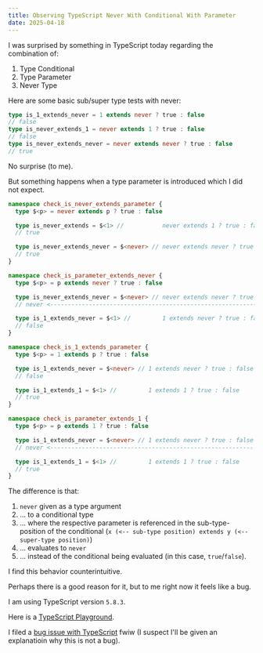 ```yaml
---
title: Observing TypeScript Never With Conditional With Parameter
date: 2025-04-18
---
```


I was surprised by something in TypeScript today regarding the combination of:

1. Type Conditional
2. Type Parameter
3. Never Type

Here are some basic sub/super type tests with never:

```ts
type is_1_extends_never = 1 extends never ? true : false
// false
type is_never_extends_1 = never extends 1 ? true : false
// false
type is_never_extends_never = never extends never ? true : false
// true
```

No surprise (to me).

But something happens when a type parameter is introduced which I did not expect.

```ts
namespace check_is_never_extends_parameter {
  type $<p> = never extends p ? true : false

  type is_never_extends = $<1> //           never extends 1 ? true : false
  // true

  type is_never_extends_never = $<never> // never extends never ? true : false
  // true
}

namespace check_is_parameter_extends_never {
  type $<p> = p extends never ? true : false

  type is_never_extends_never = $<never> // never extends never ? true : false
  // never <------------------------------------------------------------------ ???

  type is_1_extends_never = $<1> //         1 extends never ? true : false
  // false
}

namespace check_is_1_extends_parameter {
  type $<p> = 1 extends p ? true : false

  type is_1_extends_never = $<never> // 1 extends never ? true : false
  // false

  type is_1_extends_1 = $<1> //         1 extends 1 ? true : false
  // true
}

namespace check_is_parameter_extends_1 {
  type $<p> = p extends 1 ? true : false

  type is_1_extends_never = $<never> // 1 extends never ? true : false
  // never <---------------------------------------------------------- ???

  type is_1_extends_1 = $<1> //         1 extends 1 ? true : false
  // true
}
```

The difference is that:

1. `never` given as a type argument
2. ... to a conditional type
3. ... where the respective parameter is referenced in the sub-type-position of the conditional (`x (<-- sub-type position) extends y (<-- super-type position)`)
4. ... evaluates to `never`
5. ... instead of the conditional being evaluated (in this case, `true`/`false`).

I find this behavior counterintuitive.

Perhaps there is a good reason for it, but to me right now it feels like a bug.

I am using TypeScript version `5.8.3`.

Here is a [TypeScript Playground](https://www.typescriptlang.org/play/?#code/HYQwtgpgzgDiDGEAE8AWF4GsD6BLK2wEAbhAE7YQAeALhMACYFxngR1lIDeAUAJA0AnjGQASADwwAfEgC8SIqU7U6jKEhhIA-EhpkArsgBcSAGYgANlAg9+QkUnyES5SrXpM5SCQEYZAen8kYJDQhRdldzUkH21dA2MzS2t+QPjDWwFhZCdFVxUPAjzOeQligKDipALoqp09QyQTcysbPjSGmwBfW1BIWARkNAwcJxY2DjdVJmclbjts70kZeU0azzr0xJaUhYdciKnC2fIvMoiK8Ln19U3OpqTW1MqIpHEAWk+v75-fv-+AYCgdotFpMvYcgQfEc1CcSks-Eg0mEQrEbldTvUEg8dm00rieD0eH1oHBECh0Fg8FCYTNxpAOPMsg4JNIvGiop5NFjGs1kjY9pDsNCbnCzuJykighzprdXjztvzno9dsyhSLOVDxYjkSiYtVNfqFTile0gp1Cb02ANycMqWMQKwGflNcKmRClmzVgbZUatianoLHDTRVVShKLlL9ei7ti+U8zRjOB8gam0+m-iCwUGnBrZW7wzqgnro4bYsb4ylExaukA).

I filed a [bug issue with TypeScript](https://github.com/microsoft/TypeScript/issues/61594) fwiw (I suspect I'll be given an explanatioin why this is not a bug).
